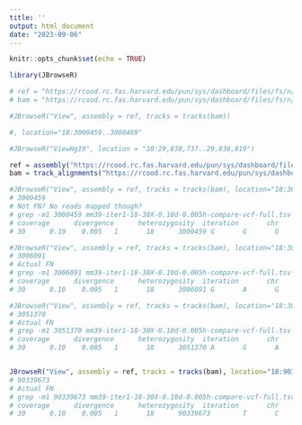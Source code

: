 ```yaml
---
title: ''
output: html_document
date: "2023-09-06"
---
```


```r
knitr::opts_chunk$set(echo = TRUE)

library(JBrowseR)
```


```r

# ref = "https://rcood.rc.fas.harvard.edu/pun/sys/dashboard/files/fs/n/holylfs05/LABS/informatics/Users/gthomas/Mapping-simulations-data/reference-genomes/mm39/mm39-18.fa"
# bam = "https://rcood.rc.fas.harvard.edu/pun/sys/dashboard/files/fs/n/holylfs05/LABS/informatics/Users/gthomas/Mapping-simulations-data/mm39-18-iterative/mapped-reads/30X/0.10/0.005/iter1/mm39-30X-0.10d-0.005h.bam"

#JBrowseR("View", assembly = ref, tracks = tracks(bam))

#, location="18:3000459..3000469"

#JBrowseR("ViewHg19", location = "10:29,838,737..29,838,819")

ref = assembly("https://rcood.rc.fas.harvard.edu/pun/sys/dashboard/files/fs/n/holylfs05/LABS/informatics/Users/gthomas/Mapping-simulations-data/reference-genomes/mm39/mm39-18.fa")
bam = track_alignments("https://rcood.rc.fas.harvard.edu/pun/sys/dashboard/files/fs/n/holylfs05/LABS/informatics/Users/gthomas/Mapping-simulations-data/mm39-18-iterative/mapped-reads/30X/0.10/0.005/iter1/mm39-30X-0.10d-0.005h.bam", assembly=ref)

#JBrowseR("View", assembly = ref, tracks = tracks(bam), location="18:3000449..3000469")
# 3000459
# Not FN? No reads mapped though?
# grep -m1 3000459 mm39-iter1-18-30X-0.10d-0.005h-compare-vcf-full.tsv
# coverage      divergence      heterozygosity  iteration       chr     pos     ref     golden.div      prev.iter       iter.gt iter.allele.1   iter.allele.2   minimap.gt      minimap.allele.1        minimap.allele.2
# 30      0.10    0.005   1       18      3000459 G       G       G       hom.prev        G       G       hom.ref G       G

#JBrowseR("View", assembly = ref, tracks = tracks(bam), location="18:3006081..3006101")
# 3006091
# Actual FN
# grep -m1 3006091 mm39-iter1-18-30X-0.10d-0.005h-compare-vcf-full.tsv
# coverage      divergence      heterozygosity  iteration       chr     pos     ref     golden.div      prev.iter       iter.gt iter.allele.1   iter.allele.2   minimap.gt      minimap.allele.1        minimap.allele.2
# 30      0.10    0.005   1       18      3006091 G       A       G       hom.prev        G       G       hom.ref G       G

#JBrowseR("View", assembly = ref, tracks = tracks(bam), location="18:3051360..3051380")
# 3051370
# Actual FN
# grep -m1 3051370 mm39-iter1-18-30X-0.10d-0.005h-compare-vcf-full.tsv
# coverage      divergence      heterozygosity  iteration       chr     pos     ref     golden.div      prev.iter       iter.gt iter.allele.1   iter.allele.2   minimap.gt      minimap.allele.1        minimap.allele.2
# 30      0.10    0.005   1       18      3051370 A       G       A       hom.prev        A       A       hom.ref A       A


JBrowseR("View", assembly = ref, tracks = tracks(bam), location="18:90339663..90339683")
# 90339673
# Actual FN
# grep -m1 90339673 mm39-iter1-18-30X-0.10d-0.005h-compare-vcf-full.tsv
# coverage      divergence      heterozygosity  iteration       chr     pos     ref     golden.div      prev.iter       iter.gt iter.allele.1   iter.allele.2   minimap.gt      minimap.allele.1        minimap.allele.2
# 30      0.10    0.005   1       18      90339673        T       C       T       hom.prev        T       T       hom.ref T       T

```



























